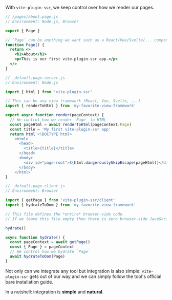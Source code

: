 With `vite-plugin-ssr`, we keep control over how we render our pages.

```jsx
// /pages/about.page.js
// Environment: Node.js, Browser

export { Page }

// `Page` can be anything we want such as a React/Vue/Svelte/... component.
function Page() {
  return <>
    <h1>About</h1>
    <p>This is our first vite-plugin-ssr app.</p>
  </>
}
```
```js
// _default.page.server.js
// Environment: Node.js

import { html } from 'vite-plugin-ssr'

// This can be any view framework (React, Vue, Svelte, ...)
import { renderToHtml } from 'my-favorite-view-framework'

export async function render(pageContext) {
  // We control how we render `Page` to HTML
  const pageHtml = await renderToHtml(pageContext.Page)
  const title = 'My first vite-plugin-ssr app'
  return html`<!DOCTYPE html>
    <html>
      <head>
        <title>{title}</title>
      </head>
      <body>
        <div id="page-root">${html.dangerouslySkipEscape(pageHtml)}</div>
      </body>
    </html>`
}
```
```js
// _default.page.client.js
// Environment: Browser

import { getPage } from 'vite-plugin-ssr/client'
import { hydrateToDom } from 'my-favorite-view-framework'

// This file defines the *entire* browser-side code.
// If we leave this file empty then there is zero browser-side JavaScript.

hydrate()

async function hydrate() {
  const pageContext = await getPage()
  const { Page } = pageContext
  // We control how we hydrate `Page`
  await hydrateToDom(Page)
}
```

Not only can we integrate any tool but integration is also simple: `vite-plugin-ssr` gets out of our way and we can simply follow the tool's official bare installation guide.

In a nutshell: integration is <b>simple</b> and <b>natural</b>.

